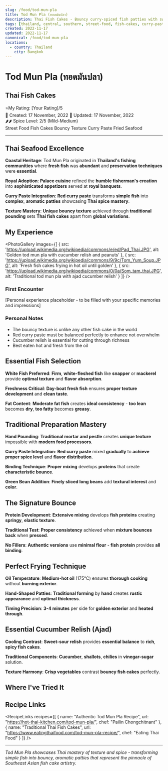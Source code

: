 ```yaml
---
slug: /food/tod-mun-pla
title: Tod Mun Pla (ทอดมันปลา)
description: Thai Fish Cakes - Bouncy curry-spiced fish patties with sweet cucumber relish
tags: [thailand, central, southern, street-food, fish-cakes, curry-paste, bouncy-texture, cucumber-relish, fried, seafood]
created: 2022-11-17
updated: 2022-11-17
canonical: /food/tod-mun-pla
locations:
  - country: Thailand
    city: Bangkok
---
```



# Tod Mun Pla (ทอดมันปลา)
## Thai Fish Cakes

<div className="food-rating">
  <span className="star">⭐</span>My Rating: [Your Rating]/5
</div>

<div className="food-metadata">
  <span className="food-date">📅 Created: 17 November, 2022</span>
  <span className="food-date">🔄 Updated: 17 November, 2022</span>
</div>


<div className="spice-level">
  🌶️🌶️ Spice Level: 2/5 (Mild-Medium)
</div>


<div className="food-tags">
  <span className="food-tag">Street Food</span>
  <span className="food-tag">Fish Cakes</span>
  <span className="food-tag">Bouncy Texture</span>
  <span className="food-tag">Curry Paste</span>
  <span className="food-tag">Fried</span>
  <span className="food-tag">Seafood</span>
</div>


---

## Thai Seafood Excellence

**Coastal Heritage**: Tod Mun Pla originated in **Thailand's fishing communities** where **fresh fish** was **abundant** and **preservation techniques** were **essential**.

**Royal Adoption**: **Palace cuisine** refined the **humble fisherman's creation** into **sophisticated appetizers** served at **royal banquets**.

**Curry Paste Integration**: **Red curry paste** transforms **simple fish** into **complex**, **aromatic patties** showcasing **Thai spice mastery**.

**Texture Mastery**: **Unique bouncy texture** achieved through **traditional pounding** sets **Thai fish cakes** apart from **global variations**.

## My Experience

<PhotoGallery
  images={[
    { src: 'https://upload.wikimedia.org/wikipedia/commons/e/ed/Pad_Thai.JPG', alt: 'Golden tod mun pla with cucumber relish and peanuts' },
    { src: 'https://upload.wikimedia.org/wikipedia/commons/9/9c/Tom_Yum_Soup.JPG', alt: 'Fresh fish cakes frying in hot oil until golden' },
    { src: 'https://upload.wikimedia.org/wikipedia/commons/0/0a/Som_tam_thai.JPG', alt: 'Traditional tod mun pla with ajad cucumber relish' }
  ]}
/>

### First Encounter
[Personal experience placeholder - to be filled with your specific memories and impressions]

### Personal Notes
- The bouncy texture is unlike any other fish cake in the world
- Red curry paste must be balanced perfectly to enhance not overwhelm
- Cucumber relish is essential for cutting through richness
- Best eaten hot and fresh from the oil

## Essential Fish Selection

**White Fish Preferred**: **Firm**, **white-fleshed fish** like **snapper** or **mackerel** provide **optimal texture** and **flavor absorption**.

**Freshness Critical**: **Day-boat fresh fish** ensures **proper texture development** and **clean taste**.

**Fat Content**: **Moderate fat fish** creates **ideal consistency** - **too lean** becomes **dry**, **too fatty** becomes **greasy**.

## Traditional Preparation Mastery

**Hand Pounding**: **Traditional mortar and pestle** creates **unique texture** impossible with **modern food processors**.

**Curry Paste Integration**: **Red curry paste** mixed **gradually** to **achieve proper spice level** and **flavor distribution**.

**Binding Technique**: **Proper mixing** develops **proteins** that create **characteristic bounce**.

**Green Bean Addition**: **Finely sliced long beans** add **textural interest** and **color**.

## The Signature Bounce

**Protein Development**: **Extensive mixing** develops **fish proteins** creating **springy**, **elastic texture**.

**Traditional Test**: **Proper consistency** achieved when **mixture bounces back** when **pressed**.

**No Fillers**: **Authentic versions** use **minimal flour** - **fish protein** provides **all binding**.

## Perfect Frying Technique

**Oil Temperature**: **Medium-hot oil** (175°C) ensures **thorough cooking** without **burning exterior**.

**Hand-Shaped Patties**: **Traditional forming** by **hand** creates **rustic appearance** and **optimal thickness**.

**Timing Precision**: **3-4 minutes** per side for **golden exterior** and **heated through**.

## Essential Cucumber Relish (Ajad)

**Cooling Contrast**: **Sweet-sour relish** provides **essential balance** to **rich**, **spicy fish cakes**.

**Traditional Components**: **Cucumber**, **shallots**, **chilies** in **vinegar-sugar** solution.

**Texture Harmony**: **Crisp vegetables** contrast **bouncy fish cakes** perfectly.

## Where I've Tried It

<MapEmbed
  location="Street stalls and restaurants throughout Thailand"
  description="From coastal fishing villages to Bangkok street vendors"
/>

## Recipe Links

<RecipeLinks
  recipes={[
    {
      name: "Authentic Tod Mun Pla Recipe",
      url: "https://hot-thai-kitchen.com/tod-mun-pla/",
      chef: "Pailin Chongchitnant"
    },
    {
      name: "Traditional Thai Fish Cakes",
      url: "https://www.eatingthaifood.com/tod-mun-pla-recipe/",
      chef: "Eating Thai Food"
    }
  ]}
/>

---

*Tod Mun Pla showcases Thai mastery of texture and spice - transforming simple fish into bouncy, aromatic patties that represent the pinnacle of Southeast Asian fish cake artistry.*